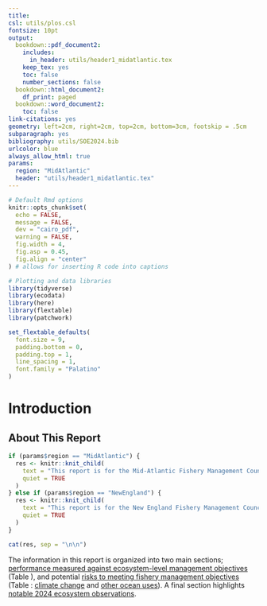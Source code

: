 ```yaml
---
title: 
csl: utils/plos.csl
fontsize: 10pt
output:
  bookdown::pdf_document2:
    includes:
      in_header: utils/header1_midatlantic.tex
    keep_tex: yes
    toc: false
    number_sections: false
  bookdown::html_document2: 
    df_print: paged
  bookdown::word_document2:
    toc: false
link-citations: yes
geometry: left=2cm, right=2cm, top=2cm, bottom=3cm, footskip = .5cm
subparagraph: yes
bibliography: utils/SOE2024.bib
urlcolor: blue
always_allow_html: true
params:
  region: "MidAtlantic"
  header: "utils/header1_midatlantic.tex"
---
```



```r
# Default Rmd options
knitr::opts_chunk$set(
  echo = FALSE,
  message = FALSE,
  dev = "cairo_pdf",
  warning = FALSE,
  fig.width = 4,
  fig.asp = 0.45,
  fig.align = "center"
) # allows for inserting R code into captions

# Plotting and data libraries
library(tidyverse)
library(ecodata)
library(here)
library(flextable)
library(patchwork)

set_flextable_defaults(
  font.size = 9,
  padding.bottom = 0,
  padding.top = 1,
  line_spacing = 1,
  font.family = "Palatino"
)
```

\setcounter{page}{4}
\thispagestyle{fancy}

# Introduction

## About This Report

```r
if (params$region == "MidAtlantic") {
  res <- knitr::knit_child(
    text = "This report is for the Mid-Atlantic Fishery Management Council (MAFMC). The purpose of this report is to synthesize ecosystem information to allow the MAFMC to better meet fishery management objectives, and to update the MAFMC’s Ecosystem Approach to Fishery Management (EAFM) risk assessment. The major messages of the report are synthesized on pages 1 and 2, with highlights of 2024 ecosystem events on page 3.",
    quiet = TRUE
  )
} else if (params$region == "NewEngland") {
  res <- knitr::knit_child(
    text = "This report is for the New England Fishery Management Council (NEFMC). The purpose of this report is to synthesize ecosystem information to allow the NEFMC to better meet fishery management objectives. The major messages of the report are synthesized on pages 1-3, with highlights of 2024 ecosystem events on page 4.",
    quiet = TRUE
  )
}

cat(res, sep = "\n\n")
```
The information in this report is organized into two main sections; [performance measured against ecosystem-level management objectives](#performance-relative-to-fishery-management-objectives) (Table \ref{tab:management-objectives}), and potential [risks to meeting fishery management objectives](#risks-to-meeting-fishery-management-objectives) (Table \ref{tab:management-risks}: [climate change](#climate-and-ecosystem-change) and [other ocean uses](#other-ocean-uses-offshore-wind)). A final section highlights [notable 2024 ecosystem observations](#highlights).
